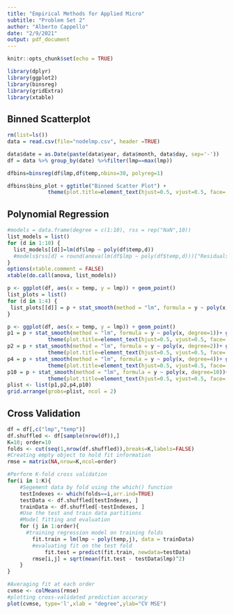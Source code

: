 ```yaml
---
title: "Empirical Methods for Applied Micro"
subtitle: "Problem Set 2"
author: "Alberto Cappello"
date: "2/9/2021"
output: pdf_document
---
```


```r
knitr::opts_chunk$set(echo = TRUE)
```

```r
library(dplyr)
library(ggplot2)
library(binsreg)
library(gridExtra)
library(xtable)
```

## Binned Scatterplot

```r
rm(list=ls())
data = read.csv(file="nodelmp.csv", header =TRUE)
```

```r
data$date = as.Date(paste(data$year, data$month, data$day, sep='-'))
df = data %>% group_by(date) %>%filter(lmp==max(lmp))
```

```r
dfbins=binsreg(df$lmp,df$temp,nbins=30, polyreg=1)
```


```r
dfbins$bins_plot + ggtitle("Binned Scatter Plot") +
             theme(plot.title=element_text(hjust=0.5, vjust=0.5, face='bold')) + xlab("temperature") + ylab("maximum price")

```

## Polynomial Regression

```r
#models = data.frame(degree = c(1:10), rss = rep("NaN",10))
list_models = list()
for (d in 1:10) {
  list_models[[d]]=lm(df$lmp ~ poly(df$temp,d))
  #models$rss[d] = round(anova(lm(df$lmp ~ poly(df$temp,d)))["Residuals", "Sum Sq"],0)
}
options(xtable.comment = FALSE)
xtable(do.call(anova, list_models))
```


```r
p <- ggplot(df, aes(x = temp, y = lmp)) + geom_point()
list_plots = list()
for (d in 1:4) {
 list_plots[[d]] = p + stat_smooth(method = "lm", formula = y ~ poly(x, degree=d))
}
```


```r
p <- ggplot(df, aes(x = temp, y = lmp)) + geom_point()
p1 = p + stat_smooth(method = "lm", formula = y ~ poly(x, degree=1))+ ggtitle("d=1")+
             theme(plot.title=element_text(hjust=0.5, vjust=0.5, face='bold')) + xlab("temperature") + ylab("maximum price")
p2 = p + stat_smooth(method = "lm", formula = y ~ poly(x, degree=2))+ ggtitle("d=2")+
             theme(plot.title=element_text(hjust=0.5, vjust=0.5, face='bold')) + xlab("temperature") + ylab("maximum price")
p4 = p + stat_smooth(method = "lm", formula = y ~ poly(x, degree=4))+ ggtitle("d=4")+
             theme(plot.title=element_text(hjust=0.5, vjust=0.5, face='bold')) + xlab("temperature") + ylab("maximum price")
p10 = p + stat_smooth(method = "lm", formula = y ~ poly(x, degree=10))+ ggtitle("d=10")+
             theme(plot.title=element_text(hjust=0.5, vjust=0.5, face='bold')) + xlab("temperature") + ylab("maximum price")
plist <- list(p1,p2,p4,p10)
grid.arrange(grobs=plist, ncol = 2)
```

## Cross Validation

```r
df = df[,c("lmp","temp")]
df.shuffled <- df[sample(nrow(df)),]
K=10; order=10
folds <- cut(seq(1,nrow(df.shuffled)),breaks=K,labels=FALSE)
#Creating empty object to hold fit information
rmse = matrix(NA,nrow=K,ncol=order)

#Perform K-fold cross validation
for(i in 1:K){
    #Segement data by fold using the which() function 
    testIndexes <- which(folds==i,arr.ind=TRUE)
    testData <- df.shuffled[testIndexes, ]
    trainData <- df.shuffled[-testIndexes, ]
    #Use the test and train data partitions
    #Model fitting and evaluation
    for (j in 1:order){
      #training regression model on training folds
        fit.train = lm(lmp ~ poly(temp,j), data = trainData)
        #evaluating fit on the test fold
            fit.test = predict(fit.train, newdata=testData)
        rmse[i,j] = sqrt(mean(fit.test - testData$lmp)^2)
    }
}

#Averaging fit at each order 
cvmse <- colMeans(rmse)
#plotting cross-validated prediction accuracy 
plot(cvmse, type='l',xlab = "degree",ylab="CV MSE")
```

